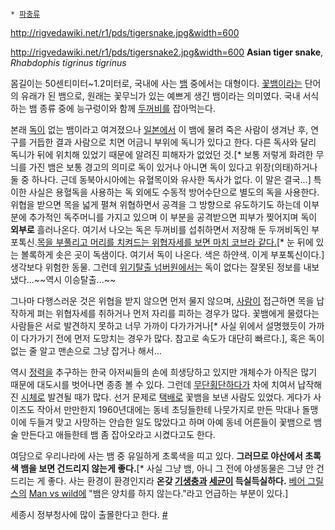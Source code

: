 * [[파충류]]

http://rigvedawiki.net/r1/pds/tigersnake.jpg&width=600

http://rigvedawiki.net/r1/pds/tigersnake2.jpg&width=600
'''Asian tiger snake''', ''Rhabdophis tigrinus tigrinus''

몸길이는 50센티미터~1.2미터로, 국내에 사는 [[뱀]] 중에서는 대형이다. [[꽃뱀]]이라는 단어의 유래가 된 뱀으로, 원래는 꽃무늬가 있는 예쁘게 생긴 뱀이라는 의미였다. 국내 서식하는 뱀 종류 중에 능구렁이와 함께 [[두꺼비]]를 잡아먹는다.

본래 [[독]]이 없는 뱀이라고 여겨졌으나 [[일본]]에서 이 뱀에 물려 죽은 사람이 생겨난 후, 연구를 거듭한 결과 사람으로 치면 어금니 부위에 독니가 있다고 한다. 다른 독사와 달리 독니가 뒤에 위치해 있었기 때문에 알려진 피해자가 없었던 것.[* 보통 저렇게 화려한 무늬를 가진 뱀은 보통 경고의 의미로 독이 있거나 아니면 독이 있다고 위장(의태)하거나 둘 중 하나다. 근데 동북아시아에는 유혈목이와 유사한 독사가 없다. 이 말은 결국...] 특이한 사실은 용혈독을 사용하는 독 외에도 수동적 방어수단으로 별도의 독을 사용한다. 위협을 받으면 목을 넓게 펼쳐 위협하면서 공격을 그 방향으로 유도하기도 하는데 이부분에 추가적인 독주머니를 가지고 있으며 이 부분을 공격받으면 피부가 찢어지며 독이 '''외부로''' 흘러나온다. 여기서 나오는 독은 두꺼비를 섭취하면서 저장해 둔 두꺼비독인 부포톡신.[http://cfile219.uf.daum.net/image/157491354E339E2716A5EC 목을 부풀리고 머리를 치켜드는 위협자세를 보면 마치 코브라 같다.][* 눈 뒤에 있는 볼록하게 솟은 곳이 독샘이다. 여기서 독이 나온다. 색은 하얀색. 이게 부포톡신이다.] 생각보다 위험한 동물. 그런데 [[위기탈출 넘버원]]에서는 독이 없다는 잘못된 정보를 내보냈다...~~역시 이승탈출...~~

그나마 다행스러운 것은 위협을 받지 않으면 먼저 물지 않으며, [[사람]]이 접근하면 목을 납작하게 펴는 위협자세를 취하거나 먼저 자리를 피하는 경우가 많다. 꽃뱀에게 물렸다는 사람들은 서로 발견하지 못하고 너무 가까이 다가가거나[* 사실 위에서 설명했듯이 가까이 다가가기 전에 먼저 도망치는 경우가 많다. 참고로 속도가 대단히 빠르다.], 혹은 독이 없는 줄 알고 맨손으로 그냥 잡거나 해서...

역시 [[정력]]을 추구하는 한국 아저씨들의 손에 희생당하고 있지만 개체수가 아직은 많기 때문에 대도시를 벗어나면 종종 볼 수 있다. 그런데 [[무단횡단]]하다가 차에 치여서 납작해진 [[시체]]로 발견될 때가 많다. 선거 문제로 [[택배]]로 꽃뱀을 보낸 사람도 있었다. 게다가 사이즈도 작아서 만만한지 1960년대에는 동네 초딩들한테 나뭇가지로 만든 막대나 돌맹이에 두들겨 맞고 사망하는 안습한 일도 많았다고 하며 아예 동네 어른들이 꽃뱀으로 뱀술 만든다고 애들한테 뱀 좀 잡아오라고 시켰다고도 한다.

여담으로 우리나라에 사는 뱀 중 유일하게 초록색을 띠고 있다. '''그러므로 야산에서 초록색 뱀을 보면 건드리지 않는게 좋다.'''[* 사실 그냥 뱀, 아니 그 전에 야생동물은 그냥 안 건드리는 게 좋다. 사는 환경이 환경인지라 '''온갖 [[기생충]]과 [[세균]]이 득실득실하다.''' [[베어 그릴스]]의 [[Man vs wild]]에 "뱀은 양치를 하지 않는다."라고 언급하는 부분이 있다.]

세종시 정부청사에 많이 출몰한다고 한다. [http://news.nate.com/view/20120928n16370 #]
